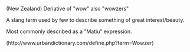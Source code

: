{{notability}}
{{vocab-stub}}
{{Uncategorized|date=August 2007}} 
(New Zealand) Deriative of "wow" also "wowzers"

A slang term used by few to describe something of great interest/beauty.

Most commonly described as a "Matiu" expression.


(http://www.urbandictionary.com/define.php?term=Wowzer)